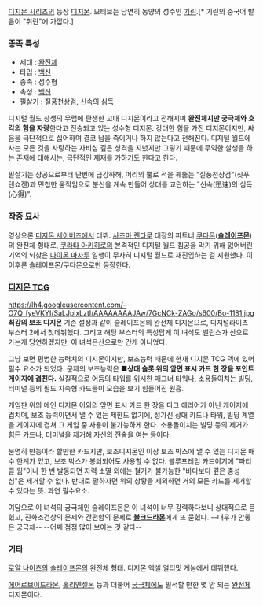 [[디지몬 시리즈]]의 등장 [[디지몬]].
모티브는 당연히 동양의 성수인 [[기린]].[* 기린의 중국어 발음이 "취린"에 가깝다.]

=== 종족 특성 ===
* 세대 : [[완전체]]
* 타입 : [[백신]]
* 종족 : 성수형
* 속성 : [[백신]]
* 필살기 : 질풍천상검, 신속의 심득

디지털 월드 창생의 무렵에 탄생한 고대 디지몬이라고 전해지며 '''완전체지만 궁극체와 호각의 힘을 자랑'''한다고 전승되고 있는 성수형 디지몬. 강대한 힘을 가진 디지몬이지만, 싸움을 극단적으로 싫어하며 결코 남을 죽이거나 하지 않는다고 전해진다. 디지털 월드에 사는 모든 것을 사랑하는 자비심 깊은 성격을 지녔지만 그렇기 때문에 무익한 살생을 하는 존재에 대해서는, 극단적인 제재를 가하기도 한다고 한다.

필살기는 상공으로부터 단번에 급강하해, 머리의 뿔로 적을 궤뚫는 "질풍천상검"(싯푸텐쇼켄)과 민첩한 움직임으로 분신을 계속 만들어 상대를 교란하는 "신속(迅速)의 심득(心得)".
=== 작중 묘사 ===
영상으론 [[디지몬 세이버즈]]에서 데뷔. [[사츠마 렌타로]] 대장의 파트너 [[쿠다몬]]('''[[슬레이프몬]]''')의 완전체 형태로, [[쿠라타 아키히로]]의 본격적인 디지털 월드 침공을 막기 위해 잃어버린 기억의 되찾은 [[다이몬 마사루]] 일행이 무사히 디지털 월드로 재진입하는 걸 지원했다.
이 이후론 슬레이프몬/쿠다몬으로만 등장한다.

=== [[디지몬 TCG]] ===
https://lh4.googleusercontent.com/-O7Q_fyeVKYI/SaLJpixLztI/AAAAAAAAJAw/7GcNCk-ZAGo/s600/Bo-1181.jpg
'''최강의 보조 디지몬'''
기존 설정과 같이 슬레이프몬의 완전체 디지몬으로, 디지털라이즈 부스터 2에서 첫데뷔했다. 그리고 해당 부스터의 특성답게 이 녀석도 밸런스가 산으로 가는게 당연하겠지만, 이 녀석은산으로만 간게 아니었다.

그냥 보면 평범한 능력치의 디지몬이지만, 보조능력 때문에 현재 디지몬 TCG 덱에 있어 필수 요소가 되었다. 문제의 보조능력은 '''■상대 슬롯 위의 앞면 표시 카드 한 장을 포인트 게이지에 겹친다.''' 실질적으로 어둠의 타워를 위시한 매그너 타워나, 소용돌이치는 빌딩, 터미널 등의 필드 지속형 카드들이 모습을 보기 힘들어진 원흉.

게임판 위의 메인 디지몬 이외의 앞면 표시 카드 한 장을 다크 에리어가 아닌 게이지에 겹치며, 보조 능력이면서 낼 수 있는 제한도 없기에, 성가신 상대 카드나 타워, 빌딩 계열을 게이지에 겹쳐 그 게임 중 사용이 불가능하게 한다. 소용돌이치는 빌딩 등의 제거가 힘든 카드나, 터미널을 제거해 자신의 전술을 여는 등이다.

분명히 만능이라 할만한 카드지만, 보조디지몬인 이상 보조 박스에 낼 수 있는 디지몬 매수 한계가 있고, 보조 박스가 봉쇠되어도 사용할 수 없다. 블루프레임 카드이기에 "파티클 웜"이나 한 번 발동되면 자력 소멸 외에는 철거가 불가능한 "바다보다 깊은 충성심"은 제거할 수 없다. 반대로 말하자면 위의 상황을 제외하면 거의 모든 카드를 제거할 수 있다는 뜻. 과연 필수요소.

여담으로 이 녀석의 궁극체인 슬레이프몬은 이 녀석이 너무 강력하다보니 상대적으로 묻혔고, 진화조건상의 문제와 간편함의 문제로 '''[[볼크드라몬]]'''에게 또 묻혔다. --대우가 안좋은 궁극체-- --어째 점점 많이 보이는 것 같다--

=== 기타 ===
[[로얄 나이츠]]의 [[슬레이프몬]]의 완전체 형태. 디지몬 액셀 얼티밋 게놈에서 데뷔했다.

[[에어로브이드라몬]], [[홀리엔젤몬]] 등과 더불어 [[궁극체]]에도 필적할 만한 몇 안 되는 [[완전체]] 디지몬이다.
